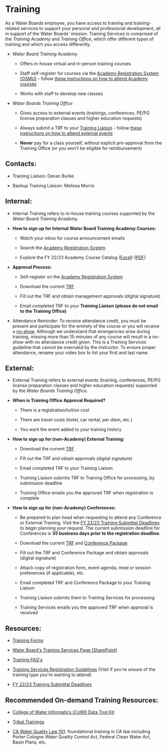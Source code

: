 # Training

As a Water Boards employee, you have access to training and training-related services to support your personal and professional development, all in support of the Water Boards\' mission. Training Services is comprised of the *Training Academy* and *Training Office*, which offer different types of training and which you access differently.

-   *Water Board Training Academy*

    -   Offers in-house virtual and in-person training courses

    -   Staff self-register for courses via the [Academy Registration System (GSMU)](https://waterboards.gosignmeup.com/ "https://waterboards.gosignmeup.com/")​​​​​​​ - follow [these instructions on how to attend Academy courses](https://cawaterboards.sharepoint.com/Training/SitePages/Access-Trainings-and-Conferences.aspx "https://cawaterboards.sharepoint.com/Training/SitePages/Access-Trainings-and-Conferences.aspx")

    -   Works with staff to develop new classes

-   *Water Boards Training Office*

    -   Gives ​​​​​​access to external events (trainings, conferences, PE/PG license preparation classes and higher education requests)

    -   Always submit a TRF to your [Training Liaison](https://cawaterboards.sharepoint.com/Training/SitePages/Training-Liaisons.aspx "https://cawaterboards.sharepoint.com/Training/SitePages/Training-Liaisons.aspx") - follow [these instructions on how to attend external events](https://cawaterboards.sharepoint.com/Training/SitePages/Access-Trainings-and-Conferences.aspx "https://cawaterboards.sharepoint.com/Training/SitePages/Access-Trainings-and-Conferences.aspx")

    -   **Never** pay for a class yourself, without explicit pre-approval from the Training Office (or you won't be eligible for reimbursement)

## Contacts:

-   Training Liaison: Devan Burke

-   Backup Training Liaison: Melissa Morris

## Internal:

-   Internal Training refers to in-house training courses supported by the *Water Board Training Academy.*

-   **How to sign up for Internal Water Board Training Academy Courses:**

    -   Watch your inbox for course announcement emails 

    -   Search the [Academy Registration System](https://waterboards.gosignmeup.com/Public) 

    -   Explore the FY 22/23 Academy Course Catalog ([Excel](https://cawaterboards.sharepoint.com/Training/Documents/academycatalogexcel.xlsx)) ([PDF](https://cawaterboards.sharepoint.com/Training/Documents/academycatalogpdf.pdf)) 

-   **Approval Process:**

    -   Self-register on the [Academy Registration System](https://waterboards.gosignmeup.com/Public "https://waterboards.gosignmeup.com/Public")

    -   Download the current [TRF](https://cawaterboards.sharepoint.com/Training/SitePages/Forms.aspx "https://cawaterboards.sharepoint.com/Training/SitePages/Forms.aspx")

    -   Fill out the TRF​ and obtain management approvals (digital signature)

    -   Email completed TRF to your **Training Liaison (please do not email to the Training Office)**

-   Attendance Reminder: To receive attendance credit, you must be present and participate for the entirety of the course or you will receive a [no-show](https://cawaterboards.sharepoint.com/Training/SitePages/Training-Services-Registration-Guidelines.aspx#training-services-no-show-guidelines "https://cawaterboards.sharepoint.com/Training/SitePages/Training-Services-Registration-Guidelines.aspx#training-services-no-show-guidelines"). Although we understand that emergencies arise during training, missing more than 15-minutes of any course will result in a no-show with no attendance credit given. This is a Training Services guideline that cannot be overruled by the instructor. To ensure proper attendance, rename your video box to list your first and last name. 

## External:

-   External Training refers to external events (training, conferences, PE/PG license preparation classes and higher education requests) supported by the *Water Boards Training Office*.

-   **When is Training Office Approval Required?**

    -   There is a registration/tuition cost

    -   There are travel costs (hotel, car rental, per diem, etc.)

    -   You want the event added to your training history 

-   **How to sign up for (non-Academy) External Training:**

    -   Download the current [TRF](https://cawaterboards.sharepoint.com/Training/SitePages/Forms.aspx "https://cawaterboards.sharepoint.com/Training/SitePages/Forms.aspx")​

    -   Fill out the TRF and obtain approvals (digital signature)

    -   Email completed TRF to your Training Liaison

    -   Training Liaison submits TRF to Training Office for processing, by submission deadline

    -   Training Office emails you the approved TRF when registration is complete

-   **How to sign up for (non-Academy) Conferences:**

    -   Be prepared to plan head when requesting to attend any Conference or External Training. Visit the [FY 22/23 Training Submittal Deadlines](https://cawaterboards.sharepoint.com/Training/Documents/TRF%20Acceptance%20and%20Deadlines.pdf) to begin planning your request. The current submission deadline for Conferences is **35 business days prior to the registration deadline.**

    -   Download the current [TRF](https://cawaterboards.sharepoint.com/Training/SitePages/Forms.aspx "https://cawaterboards.sharepoint.com/Training/SitePages/Forms.aspx")​ and [Conference Package](https://cawaterboards.sharepoint.com/Training/SitePages/Forms.aspx "https://cawaterboards.sharepoint.com/Training/SitePages/Forms.aspx")​​

    -   Fill out the TRF and Conference Package and obtain approvals (digital signature)​

    -   Attach copy of registration form, event agenda, meal or session preferences (if applicable), etc.​

    -   Email completed TRF and Conference Package to your Training Liaison

    -   Training Liaison submits them to Training Services for processing

    -   Training Services emails you the approved TRF when approval is received

## Resources:

-   [Training Forms](https://cawaterboards.sharepoint.com/Training/SitePages/Forms.aspx) 

-   [Water Board\'s Training Services Page (SharePoint)](https://cawaterboards.sharepoint.com/Training/SitePages/Home.aspx) 

```{=html}
<!-- -->
```
-   [Training FAQ\'s](https://cawaterboards.sharepoint.com/Training/SitePages/FAQ.aspx) 

```{=html}
<!-- -->
```
-   [Training Services Registration Guidelines](https://cawaterboards.sharepoint.com/Training/SitePages/Training-Services-Registration-Guidelines.aspx#training-services-registration-guidelines) (Visit if you\'re unsure of the training type you\'re wanting to attend) 

-   [FY 22/23 Training Submittal Deadlines](https://cawaterboards.sharepoint.com/Training/Documents/TRF%20Acceptance%20and%20Deadlines.pdf) 

## Recommended On-demand Training Resources: 

-   [College of Water Informatics (CoWI) Data Tool Kit](https://www.waterboards.ca.gov/resources/oima/cowi/data_training.html) 

```{=html}
<!-- -->
```
-   [Tribal Trainings](https://cawaterboards.sharepoint.com/:x:/r/sites/OIMA/_layouts/15/Doc.aspx?sourcedoc=%7B21774EEB-D15B-4E3C-AF95-1B4BED29A440%7D&file=Quarterly%20Tribal%20Updates.xlsx&_DSL=1&action=default&mobileredirect=true) 

-   [CA Water Quality Law 101](https://waternet.waterboards.ca.gov/wndata/videos/wq_law_101/wqlaw.mp4): foundational training in CA law including Porter Cologne Water Quality Control Act, Federal Clean Water Act, Basin Plans, etc.  
